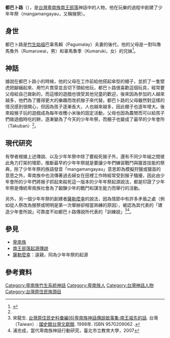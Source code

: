 '''都巴卜路'''（{{lang-pyu|Toubapolo}}），是[[台灣|台灣]][[卑南族|卑南族]][[南王部落|南王部落]]神話中的人物，他在玩樂的過程中創建了少年年祭（mangamangayau，又稱猴祭）。
==身世==
都巴卜路是[[南王部落起源傳說|竹生始祖]]巴辜馬賴（Pagumalay）夫妻的後代，他的父母是一對叫魯馬魯外（Rumaruwai，男）和辜馬魯季（Kumaruki，女）的兄妹<ref name="台灣原住民史-卑南族史篇">{{cite book |last= |first= |date=1998-12-01|title=台灣原住民史-卑南族史篇|url=https://tm.ncl.edu.tw/article?u=022_001_00000738&lang=chn|location= |publisher=國史館台灣文獻館|page= |isbn=9789570231434|author=宋龍生}}</ref>。
==神話==
據說在都巴卜路小的時候，他的父母在工作前給他搭起傘型的棚子，並抓了一隻壁虎把腳綑起來、用竹片貫穿並且切下頭給他玩，都巴卜路很喜歡這個玩具，經常要父母給自己做新的，而這樣的遊戲也很受其他兒童的歡迎，後來因為參加的人越來越多，他們為了獲得更大的樂趣而改抓猴子來代替。都巴卜路的父母雖然對這樣的情況感到很開心，但因為孩子逐漸長大，人也越來越多，因此棚子也逐年增大。後來殺猴子玩的遊戲成為每年收穫小米後的固定活動，父母也因為農閒而可以給孩子們做遊戲時吃的餅，逐漸變為了今天的少年年祭，而棚子也變成了最早的少年會所（Takuban）<ref name="台灣原住民史-卑南族史篇"/>。
==現代研究==
有學者根據上述傳說、以及少年年祭中除了要殺死猴子外，還有不同少年組之間彼此角力打架的環節，推斷最早的少年年祭就是要讓少年們練習戰鬥與獵首技能的祭典，除了少年年祭的族語發音「mangamangayau」意思即為模擬狩獵或獵首的意思之外，卑南族中也流傳著過去婦女在田裡工作時經常受到猴子騷擾，因此由少年會所的少年們將猴子抓起來殺死這一版本的少年年祭起源說法，都是印證了少年年祭是傳統卑南族社會為了鍛鍊少年的戰鬥和謀生能力而舉行的活動。

另外，另一個少年年祭的創建者[[薩勒麼幸|薩勒麼幸]]的說法，因為情節中有許多矛盾之處（例如從人祭改為猴祭或明明是第一次舉辦卻相當熟練的原因），被認為其代表的「建造少年會所說」可靠度不如都巴卜路傳說所代表的「訓練說」<ref name="台灣原住民史料彙編(6)">  宋龍生. [http://www.smcbook.com.tw/smc/index.php?route=product/product&product_id=9510 台灣原住民史料彙編(6)卑南族神話傳說故事集:南王祖先的話]. 台灣（Taiwan）: [[國史館台灣文獻館|國史館台灣文獻館]]. 1998年. ISBN 9570209062 {{Zh}}.</ref><ref name="當代卑南族神話行動研究">浦忠成，當代卑南族神話行動研究，臺北市立教育大學，2007</ref>。

==參見==
*[[卑南族|卑南族]]
*[[南王部落起源傳說|南王部落起源傳說]]
*[[薩勒麼幸|薩勒麼幸]]：遠親，同為少年年祭的起源
==參考資料==
{{reflist}}

[[Category:卑南族竹生系統神話|Category:卑南族竹生系統神話]]
[[Category:卑南族人|Category:卑南族人]]
[[Category:台灣神話人物|Category:台灣神話人物]]
[[Category:台灣原住民族頭目|Category:台灣原住民族頭目]]